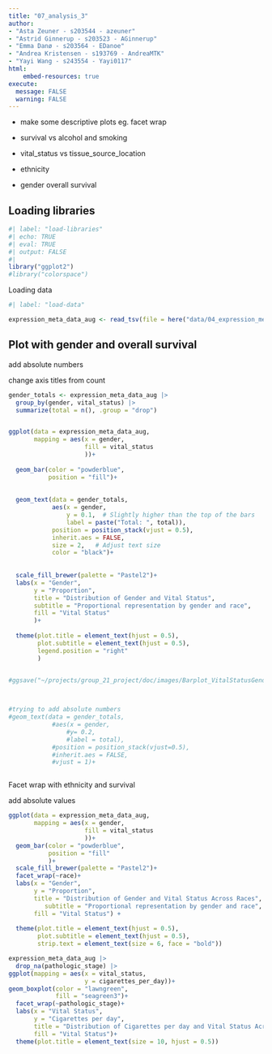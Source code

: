 ```yaml
---
title: "07_analysis_3"
author:
- "Asta Zeuner - s203544 - azeuner"
- "Astrid Ginnerup - s203523 - AGinnerup"
- "Emma Danø - s203564 - EDanoe"
- "Andrea Kristensen - s193769 - AndreaMTK"
- "Yayi Wang - s243554 - Yayi0117"
html: 
    embed-resources: true
execute: 
  message: FALSE
  warning: FALSE
---
```


-   make some descriptive plots eg. facet wrap

-   survival vs alcohol and smoking

-   vital_status vs tissue_source_location

-   ethnicity

-   gender overall survival

## **Loading libraries**

```r
#| label: "load-libraries" 
#| echo: TRUE
#| eval: TRUE 
#| output: FALSE  
#| 
library("ggplot2")
#library("colorspace")
```

Loading data

```r
#| label: "load-data" 

expression_meta_data_aug <- read_tsv(file = here("data/04_expression_meta_data_aug.tsv.gz"))

```

## Plot with gender and overall survival

add absolute numbers

change axis titles from count

```r

gender_totals <- expression_meta_data_aug |> 
  group_by(gender, vital_status) |> 
  summarize(total = n(), .group = "drop")


ggplot(data = expression_meta_data_aug,
       mapping = aes(x = gender,
                     fill = vital_status
                     ))+
  
  geom_bar(color = "powderblue",
           position = "fill")+
  
  
  geom_text(data = gender_totals, 
            aes(x = gender, 
                y = 0.1,  # Slightly higher than the top of the bars
                label = paste("Total: ", total)),
            position = position_stack(vjust = 0.5), 
            inherit.aes = FALSE,
            size = 2,   # Adjust text size
            color = "black")+
  
  
  scale_fill_brewer(palette = "Pastel2")+
  labs(x = "Gender", 
       y = "Proportion",
       title = "Distribution of Gender and Vital Status",
       subtitle = "Proportional representation by gender and race",
       fill = "Vital Status"
       )+
  
  theme(plot.title = element_text(hjust = 0.5),
        plot.subtitle = element_text(hjust = 0.5),
        legend.position = "right"
        )
  

#ggsave("~/projects/group_21_project/doc/images/Barplot_VitalStatusGenders.png", plot= last_plot())



#trying to add absolute numbers
#geom_text(data = gender_totals,
            #aes(x = gender, 
                #y= 0.2, 
                #label = total),
            #position = position_stack(vjust=0.5),
            #inherit.aes = FALSE,
            #vjust = 1)+



```

Facet wrap with ethnicity and survival

add absolute values

```r
ggplot(data = expression_meta_data_aug,
       mapping = aes(x = gender,
                     fill = vital_status
                     ))+
  geom_bar(color = "powderblue",
           position = "fill"
           )+
  scale_fill_brewer(palette = "Pastel2")+
  facet_wrap(~race)+
  labs(x = "Gender", 
       y = "Proportion",
       title = "Distribution of Gender and Vital Status Across Races",
          subtitle = "Proportional representation by gender and race",
       fill = "Vital Status") +
  
  theme(plot.title = element_text(hjust = 0.5),
        plot.subtitle = element_text(hjust = 0.5),
        strip.text = element_text(size = 6, face = "bold"))

```

```r

expression_meta_data_aug |> 
  drop_na(pathologic_stage) |> 
ggplot(mapping = aes(x = vital_status,
                     y = cigarettes_per_day))+
geom_boxplot(color = "lawngreen",
             fill = "seagreen3")+
  facet_wrap(~pathologic_stage)+
  labs(x = "Vital Status", 
       y = "Cigarettes per day",
       title = "Distribution of Cigarettes per day and Vital Status Across pathological stages",
       fill = "Vital Status")+
  theme(plot.title = element_text(size = 10, hjust = 0.5))

```
